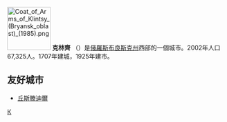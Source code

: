 {{coord|52|46|N|32|14|E|display=title}}
[[File:Coat_of_Arms_of_Klintsy_(Bryansk_oblast)_(1985).png|100px]]
'''克林齊''' （{{lang|ru|Клинцы́ }}）是[[俄羅斯|俄羅斯]][[布良斯克州|布良斯克州]]西部的一個城市。2002年人口67,325人。1707年建城，1925年建市。

==友好城市==
* {{BGR}}[[丘斯滕迪爾|丘斯滕迪爾]]

{{Authority control}}
[[Category:布良斯克州城市|К]]
